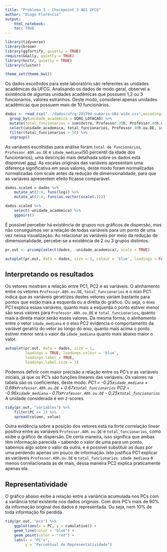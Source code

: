 ```yaml
---
title: "Problema 3 - Checkpoint 3 AD1 UFCG"
author: "Diogo Florêncio"
output: 
    html_notebook:
    toc: TRUE  
---
```


```r
library(tidyverse) 
library(broom) 
library(ggfortify, quietly = TRUE) 
require(GGally, quietly = TRUE)
library(knitr, quietly = TRUE)
library(cluster)

theme_set(theme_bw())
```
Os dados escolhidos para este laboratório são referentes as unidades acadêmicas da UFCG. Analisando os dados de modo geral, observei a existência de algumas unidades acadêmicas que possuem 1,2 ou 3 funcionários, valores estranhos. Deste modo, considerei apenas unidades acadêmicas que possuem mais de 10 funcionários.
```r
dados <- read.csv("../dados/ufcg-201704-sumario-UAs-wide.csv",encoding="UTF-8") %>%
  group_by(unidade_academica = UORG_LOTACAO) %>% 
  mutate(total_funcionarios = sum(Outro, Professor.20h, Professor.40h.ou.DE)) %>%
  select(unidade_academica, total_funcionarios, Professor.40h.ou.DE, idade_mediana) %>%
  filter(total_funcionarios > 10) %>%
  ungroup()
```
As variáveis escolhidas para análise foram `total de funcionários`, `Professor.40h.ou.DE` e `idade_mediana`(50 percentil da idade dos funcionários); uma descrição mais detalhada sobre os dados está disponível [aqui](https://github.com/nazareno/tamanhos-da-ufcg). As escalas originais das variáveis apresentam uma diferença significativa em seus valores, deste modo foram normalizadas normalizadas com scale antes da redução de dimensionalidade, para que as variáveis apresentem efeito ficasse comparável.
```r
dados.scaled = dados %>% 
    mutate_at(2:4, funs(log)) %>% 
    mutate_at(2:4, funs(as.vector(scale(.))))

dados.scaled %>% 
    select(-unidade_academica) %>% 
    ggpairs()
```
É possível perceber há existência de grupos nos gráficos de dispersão, mas não conseguimos ver a relação de todas variáveis para um ponto de uma vez nessa visualização. Ao relacionar as variáveis por meio da redução de dimensionalidade, percebe-se a existência de 2 ou 3 grupos distintos. 
```r
pr.out <- prcomp(select(dados, -unidade_academica), scale = TRUE)

autoplot(pr.out, data = dados, size = 3, colour = 'blue', loadings = FALSE)
```
## Interpretando os resultados
Os vetores mostram a relação entre PC1, PC2 e as variáveis. O alinhamento entre os vetores `Professor.40h.ou.DE`, `total_funcionarios` e o eixo PC1 indica que as variáveis geratrizes destes vetores variam bastante para pontos que estão mais a esquerda ou a direita do gráfico. Ou seja, o eixo PC1 explica essas variáveis, quanto mais a esquerda o ponto estiver menor são seus valores para `Professor.40h.ou.DE` e `total_funcionarios`, quanto mais a direita maior serão esses valores. Da mesma forma, o alinhamento entre o vetor `idade_mediana` e o eixo PC2 evidencia o comportamento da variável geratriz do vetor ao longo do eixo, quanto mais acima o ponto estiver menor será o valor da `idade_mediana` quanto mais abaixo maior o valor.  
```r
autoplot(pr.out, data = dados, size = 1, 
         loadings = TRUE, loadings.colour = 'blue',
         loadings.label = TRUE, 
         loadings.label.size = 3)
```
Podemos definir com maior precisão a relação entre os PC's e as variáveis iniciais, já que os PC's são funções lineares das variáveis. Os valores na tabela são os coeficientes, deste modo: 
         *PC1 = -0.25x`idade_mediana` + 0.69x`Professor.40h.ou.DE` + 0.67x`total_funcionarios`*
         *PC2 = -0.96x`idade_mediana` - 0.11x`Professor.40h.ou.DE` - 0.25x`total_funcionarios`*
A unidade considerada é em z-scores.
```r
tidy(pr.out, "variables") %>% 
    filter(PC <= 2) %>% 
    spread(column, value)
```
Outra evidência sobre a posição dos vetores está na forte correlação linear positiva entre as variáveis `Professor.40h.ou.DE` e `total_funcionarios`, como exibe o gráfico de dispersão. De certa maneira, isso significa que ambas têm informação parecida – sabendo o valor de uma para um ponto, sabemos algo sobre o valor da outra, e é possível substituir as duas por uma perdendo apenas um pouco de informação. Isto justifica PC1 explicar as variáveis `Professor.40h.ou.DE` e `total_funcionarios`. `idade_mediana` é menos correlacionada as de mais, dessa maneira PC2 explica praticamente apenas ela.

## Representatividade
O gráfico abaixo exibe a relação entre a variância acumulada nos PCs com a variância total existente nos dados originais. Com dois PC's mais de 90% da informação original dos dados é representada. Ou seja, nem 10% de toda informação foi perdida.
```r
tidy(pr.out, "pcs") %>% 
    ggplot(aes(x = PC, y = cumulative)) + 
    geom_line(color = "blue") + 
    geom_point(color = "red") + 
    labs(x = "PC's", 
         y = "Percentual de Representatividade")
```